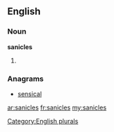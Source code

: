==English==

===Noun===
'''sanicles'''

# {{plural of|[[sanicle]]}}

===Anagrams===
* [[sensical#English|sensical]]

[[Category:English plurals]]

[[ar:sanicles]]
[[fr:sanicles]]
[[my:sanicles]]